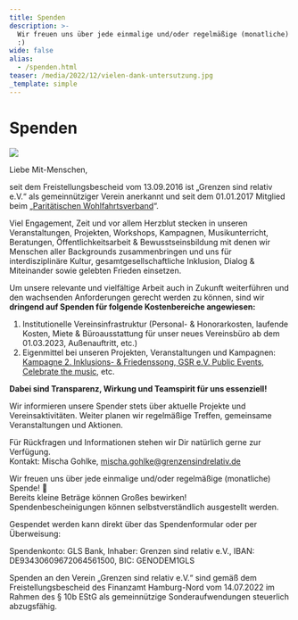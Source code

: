 ```yaml
---
title: Spenden
description: >-
  Wir freuen uns über jede einmalige und/oder regelmäßige (monatliche) Spende!
  :)
wide: false
alias:
  - /spenden.html
teaser: /media/2022/12/vielen-dank-untersutzung.jpg
_template: simple
---
```


# Spenden

![](/media/2022/12/vielen-dank-untersutzung.jpg)

Liebe Mit-Menschen,

seit dem Freistellungsbescheid vom 13.09.2016 ist „Grenzen sind relativ e.V.“ als gemeinnütziger Verein anerkannt und seit dem 01.01.2017 Mitglied beim „[Paritätischen Wohlfahrtsverband](https://www.paritaet-hamburg.de/startseite.html)“.

Viel Engagement, Zeit und vor allem Herzblut stecken in unseren Veranstaltungen, Projekten, Workshops, Kampagnen, Musikunterricht, Beratungen, Öffentlichkeitsarbeit & Bewusstseinsbildung mit denen wir Menschen aller Backgrounds zusammenbringen und uns für interdisziplinäre Kultur, gesamtgesellschaftliche Inklusion, Dialog & Miteinander sowie gelebten Frieden einsetzen.

Um unsere relevante und vielfältige Arbeit auch in Zukunft weiterführen und den wachsenden Anforderungen gerecht werden zu können, sind wir **dringend auf Spenden für folgende Kostenbereiche angewiesen:**

1. Institutionelle Vereinsinfrastruktur (Personal- & Honorarkosten, laufende Kosten, Miete & Büroausstattung für unser neues Vereinsbüro ab dem 01.03.2023, Außenauftritt, etc.)
2. Eigenmittel bei unseren Projekten, Veranstaltungen und Kampagnen:[ Kampagne 2. Inklusions- & Friedenssong](/aktivitaeten/kampagnen-musikvideos/inklusions-und-friedenskampagnensong/allgemeine-infos-2-inklusion-friedenssong),[ GSR e.V. Public Events](/aktivitaeten/projekte-und-veranstaltungen/veranstaltungsformate-fuer-dein-event/support-inklusion),[ Celebrate the music](/aktivitaeten/projekte-und-veranstaltungen/celebrate-the-music/allgemeine-infos-erlebnistage-inklusion), etc.

**Dabei sind Transparenz, Wirkung und Teamspirit für uns essenziell!**

Wir informieren unsere Spender stets über aktuelle Projekte und Vereinsaktivitäten. Weiter planen wir regelmäßige Treffen, gemeinsame Veranstaltungen und Aktionen.

Für Rückfragen und Informationen stehen wir Dir natürlich gerne zur Verfügung.\
Kontakt: Mischa Gohlke, [mischa.gohlke@grenzensindrelativ.de](mailto\:mischa.gohlke@grenzensindrelativ.de)

Wir freuen uns über jede einmalige und/oder regelmäßige (monatliche) Spende! 🙂\
Bereits kleine Beträge können Großes bewirken!\
Spendenbescheinigungen können selbstverständlich ausgestellt werden.

Gespendet werden kann direkt über das Spendenformular oder per Überweisung:

Spendenkonto: GLS Bank, Inhaber: Grenzen sind relativ e.V., IBAN: DE93430609672064561500, BIC: GENODEM1GLS

<DonationForm />

Spenden an den Verein „Grenzen sind relativ e.V.“ sind gemäß dem Freistellungsbescheid des Finanzamt Hamburg-Nord vom 14.07.2022 im Rahmen des § 10b EStG als gemeinnützige Sonderaufwendungen steuerlich abzugsfähig.
